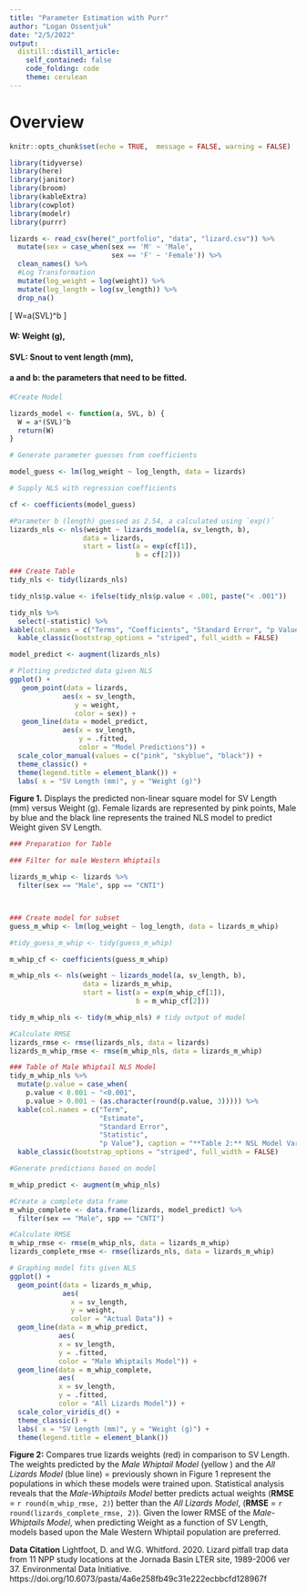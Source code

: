 ```yaml
---
title: "Parameter Estimation with Purr"
author: "Logan Ossentjuk"
date: "2/5/2022"
output:
  distill::distill_article:
    self_contained: false
    code_folding: code
    theme: cerulean
---
```

# Overview 

```r
knitr::opts_chunk$set(echo = TRUE,  message = FALSE, warning = FALSE)

library(tidyverse)
library(here)
library(janitor)
library(broom)
library(kableExtra)
library(cowplot)
library(modelr)
library(purrr)
```

```r
lizards <- read_csv(here("_portfolio", "data", "lizard.csv")) %>% 
  mutate(sex = case_when(sex == 'M' ~ 'Male',
                         sex == 'F' ~ 'Female')) %>% 
  clean_names() %>% 
  #Log Transformation
  mutate(log_weight = log(weight)) %>% 
  mutate(log_length = log(sv_length)) %>% 
  drop_na()
```

\[
W=a(SVL)^b
\]

#### W: Weight (g),

#### SVL: Snout to vent length (mm),

#### a and b: the parameters that need to be fitted.

```r

#Create Model 

lizards_model <- function(a, SVL, b) {
  W = a*(SVL)^b
  return(W)
}

# Generate parameter guesses from coefficients 

model_guess <- lm(log_weight ~ log_length, data = lizards)
```


```r
# Supply NLS with regression coefficients

cf <- coefficients(model_guess)

#Parameter b (length) guessed as 2.54, a calculated using `exp()`
lizards_nls <- nls(weight ~ lizards_model(a, sv_length, b),
                  data = lizards,
                  start = list(a = exp(cf[1]),
                               b = cf[2]))
```


```r
### Create Table 
tidy_nls <- tidy(lizards_nls)

tidy_nls$p.value <- ifelse(tidy_nls$p.value < .001, paste("< .001"))

tidy_nls %>% 
  select(-statistic) %>% 
kable(col.names = c("Terms", "Coefficients", "Standard Error", "p Value"), caption = "**Table 1: ** NSL Model Variable Significance", digits = 3) %>% 
  kable_classic(bootstrap_options = "striped", full_width = FALSE) 
```

```r
model_predict <- augment(lizards_nls)

# Plotting predicted data given NLS
ggplot() +
   geom_point(data = lizards, 
             aes(x = sv_length, 
                y = weight, 
                color = sex)) +
   geom_line(data = model_predict, 
             aes(x = sv_length,
                 y = .fitted,
                 color = "Model Predictions")) +
  scale_color_manual(values = c("pink", "skyblue", "black")) +
  theme_classic() +
  theme(legend.title = element_blank()) +
  labs( x = "SV Length (mm)", y = "Weight (g)")
```

**Figure 1.** Displays the predicted non-linear square model for SV Length (mm) versus Weight (g).
Female lizards are represented by pink points, Male by blue and the black line represents the 
trained NLS model to predict Weight given SV Length.



```r
### Preparation for Table 

### Filter for male Western Whiptails 

lizards_m_whip <- lizards %>% 
  filter(sex == "Male", spp == "CNTI")



### Create model for subset
guess_m_whip <- lm(log_weight ~ log_length, data = lizards_m_whip)

#tidy_guess_m_whip <- tidy(guess_m_whip)

m_whip_cf <- coefficients(guess_m_whip)

m_whip_nls <- nls(weight ~ lizards_model(a, sv_length, b),
                  data = lizards_m_whip,
                  start = list(a = exp(m_whip_cf[1]),
                               b = m_whip_cf[2]))

tidy_m_whip_nls <- tidy(m_whip_nls) # tidy output of model

#Calculate RMSE 
lizards_rmse <- rmse(lizards_nls, data = lizards)
lizards_m_whip_rmse <- rmse(m_whip_nls, data = lizards_m_whip)
```


```r
### Table of Male Whiptail NLS Model
tidy_m_whip_nls %>%  
  mutate(p.value = case_when(
    p.value < 0.001 ~ "<0.001",
    p.value > 0.001 ~ (as.character(round(p.value, 3))))) %>% 
  kable(col.names = c("Term", 
                      "Estimate",
                      "Standard Error", 
                      "Statistic", 
                      "p Value"), caption = "**Table 2:** NSL Model Variable Significance ", digits = 3) %>% 
  kable_classic(bootstrap_options = "striped", full_width = FALSE)

```


```r
#Generate predictions based on model

m_whip_predict <- augment(m_whip_nls)

#Create a complete data frame
m_whip_complete <- data.frame(lizards, model_predict) %>% 
  filter(sex == "Male", spp == "CNTI")

#Calculate RMSE
m_whip_rmse <- rmse(m_whip_nls, data = lizards_m_whip)
lizards_complete_rmse <- rmse(lizards_nls, data = lizards_m_whip)

# Graphing model fits given NLS
ggplot() +
  geom_point(data = lizards_m_whip, 
             aes(
               x = sv_length,
               y = weight,
               color = "Actual Data")) +
  geom_line(data = m_whip_predict, 
            aes(
            x = sv_length,
            y = .fitted,
            color = "Male Whiptails Model")) +
  geom_line(data = m_whip_complete, 
            aes(
            x = sv_length,
            y = .fitted,
            color = "All Lizards Model")) +
  scale_color_viridis_d() +
  theme_classic() +
  labs( x = "SV Length (mm)", y = "Weight (g)") +
  theme(legend.title = element_blank())
```

**Figure 2:** Compares true lizards weights (red) in comparison to SV Length. The weights predicted by the *Male Whiptail Model* (yellow ) and the *All Lizards Model* (blue line) =  previously shown in Figure 1 represent the populations in which these models were trained upon. Statistical analysis reveals that the *Male-Whiptails Model* better predicts actual weights (**RMSE** = `r round(m_whip_rmse, 2)`) better than the *All Lizards Model*, (**RMSE** = `r round(lizards_complete_rmse, 2)`). Given the lower RMSE of the *Male-Whiptails Model*, when predicting Weight as a function of SV Length, models based upon the Male Western Whiptail population are preferred. 


**Data Citation** Lightfoot, D. and W.G. Whitford. 2020. Lizard pitfall trap data from 11 NPP study locations at the Jornada Basin LTER site, 1989-2006 ver 37. Environmental Data Initiative. https://doi.org/10.6073/pasta/4a6e258fb49c31e222ecbbcfd128967f
